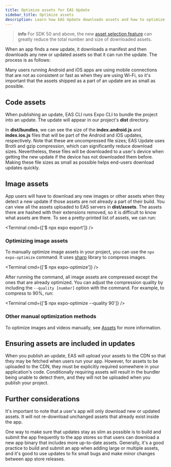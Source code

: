 ```yaml
---
title: Optimize assets for EAS Update
sidebar_title: Optimize assets
description: Learn how EAS Update downloads assets and how to optimize them for download size.
---
```



> **info** For SDK 50 and above, the new [asset selection feature](/eas-update/asset-selection) can greatly reduce the total number and size of downloaded assets.

When an app finds a new update, it downloads a manifest and then downloads any new or updated assets so that it can run the update. The process is as follows:

<ContentSpotlight alt="Update download timeline" src="/static/images/eas-update/process.png" />

Many users running Android and iOS apps are using mobile connections that are not as consistent or fast as when they are using Wi-Fi, so it's important that the assets shipped as a part of an update are as small as possible.

## Code assets

When publishing an update, EAS CLI runs Expo CLI to bundle the project into an update. The update will appear in our project's **dist** directory.

In **dist/bundles**, we can see the size of the **index.android.js** and **index.ios.js** files that will be part of the Android and iOS updates, respectively. Note that these are uncompressed file sizes; EAS Update uses Brotli and gzip compression, which can significantly reduce download sizes. Nevertheless, these files will be downloaded to a user's device when getting the new update if the device has not downloaded them before. Making these file sizes as small as possible helps end-users download updates quickly.

## Image assets

App users will have to download any new images or other assets when they detect a new update if those assets are not already a part of their build. You can view all the assets uploaded to EAS servers in **dist/assets**. The assets there are hashed with their extensions removed, so it is difficult to know what assets are there. To see a pretty-printed list of assets, we can run:

<Terminal cmd={['$ npx expo export']} />

### Optimizing image assets

To manually optimize image assets in your project, you can use the `npx expo-optimize` command. It uses [sharp](https://sharp.pixelplumbing.com/) library to compress images.

<Terminal cmd={['$ npx expo-optimize']} />

After running the command, all image assets are compressed except the ones that are already optimized. You can adjust the compression quality by including the `--quality [number]` option with the command. For example, to compress to 90%, run:

<Terminal cmd={['$ npx expo-optimize --quality 90']} />

### Other manual optimization methods

To optimize images and videos manually, see [Assets](/develop/user-interface/assets/#manual-optimization-methods) for more information.

## Ensuring assets are included in updates

When you publish an update, EAS will upload your assets to the CDN so that they may be fetched when users run your app. However, for assets to be uploaded to the CDN, they must be explicitly required somewhere in your application's code. Conditionally requiring assets will result in the bundler being unable to detect them, and they will not be uploaded when you publish your project.

## Further considerations

It's important to note that a user's app will only download new or updated assets. It will not re-download unchanged assets that already exist inside the app.

One way to make sure that updates stay as slim as possible is to build and submit the app frequently to the app stores so that users can download a new app binary that includes more up-to-date assets. Generally, it's a good practice to build and submit an app when adding large or multiple assets, and it's good to use updates to fix small bugs and make minor changes between app store releases.
